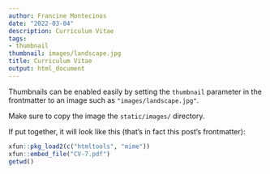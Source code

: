 ```yaml
---
author: Francine Montecinos
date: "2022-03-04"
description: Curriculum Vitae
tags:
- thumbnail
thumbnail: images/landscape.jpg
title: Curriculum Vitae
output: html_document
---
```


Thumbnails can be enabled easily by setting the `thumbnail` parameter in the frontmatter to an image such as `"images/landscape.jpg"`.

Make sure to copy the image the `static/images/` directory.

If put together, it will look like this (that's in fact this post's frontmatter):


```r
xfun::pkg_load2(c("htmltools", "mime"))
xfun::embed_file("CV-7.pdf")
getwd()
```

